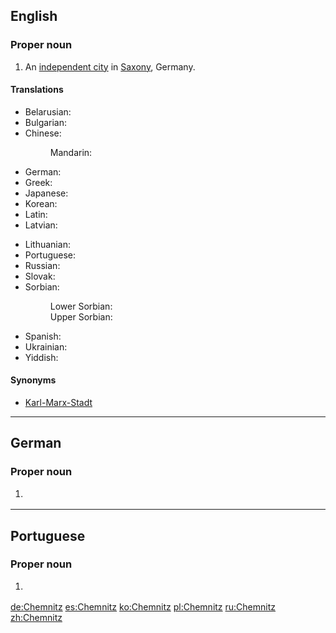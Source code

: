 ==English==
{{wikipedia|lang=en}}

===Proper noun===
{{en-proper noun}}

# An [[independent city]] in [[Saxony]], Germany.

====Translations====
{{trans-top|city in Saxony}}
* Belarusian: {{t|be|Кемніц|m}}
* Bulgarian: {{t|bg|Кемниц|m}}
* Chinese:
*: Mandarin: {{t|cmn|开姆尼茨|tr=Kāimǔnící}}
* German: {{t+|de|Chemnitz|n}}
* Greek: {{t+|el|Κέμνιτς}}
* Japanese: {{t|ja|ケムニッツ|tr=Kemunittsu}}
* Korean: {{t|ko|켐니츠|tr=Kemnicheu}}
* Latin: {{t|la|Chemnicium}}
* Latvian: {{t|lv|Hemnica|f}}
{{trans-mid}}
* Lithuanian: {{t|lt|Chemnicas|m}}
* Portuguese: {{t|pt|Chemnitz|f}}
* Russian: {{t|ru|Хемниц|m}}
* Slovak: {{t|sk|Kamenica|f}}
* Sorbian:
*: Lower Sorbian: {{t|dsb|Kamjenica|f}}
*: Upper Sorbian: {{t|hsb|Kamjenica|f}}
* Spanish: {{t+|es|Chemnitz}}
* Ukrainian: {{t|uk|Хемніц|m}}
* Yiddish: {{t|yi|קעמניץ|tr=Kemnits|n}}
{{trans-bottom}}

====Synonyms====
* [[Karl-Marx-Stadt]] {{qualifier|former name of Chemnitz in [[GDR]] times)}}

{{catlangcode|en|Cities}}
{{catlangcode|en|Germany}}

----

==German==
{{wikipedia|lang=de}}

===Proper noun===
{{de-proper noun|n|Chemnitz'}}

# {{l|en|Chemnitz}} {{gloss|city in Saxony, Germany}}

{{catlangcode|de|Cities}}
{{catlangcode|de|Germany}}

----

==Portuguese==

===Proper noun===
{{pt-proper noun|f}}

# {{l/en|Chemnitz}} {{gloss|city in Saxony}}

[[de:Chemnitz]]
[[es:Chemnitz]]
[[ko:Chemnitz]]
[[pl:Chemnitz]]
[[ru:Chemnitz]]
[[zh:Chemnitz]]